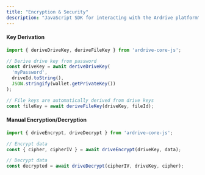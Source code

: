 ```yaml
---
title: "Encryption & Security"
description: "JavaScript SDK for interacting with the Ardrive platform"
---
```


#### Key Derivation

```typescript
import { deriveDriveKey, deriveFileKey } from 'ardrive-core-js';

// Derive drive key from password
const driveKey = await deriveDriveKey(
  'myPassword',
  driveId.toString(),
  JSON.stringify(wallet.getPrivateKey())
);

// File keys are automatically derived from drive keys
const fileKey = await deriveFileKey(driveKey, fileId);
```

#### Manual Encryption/Decryption

```typescript
import { driveEncrypt, driveDecrypt } from 'ardrive-core-js';

// Encrypt data
const { cipher, cipherIV } = await driveEncrypt(driveKey, data);

// Decrypt data
const decrypted = await driveDecrypt(cipherIV, driveKey, cipher);
```
